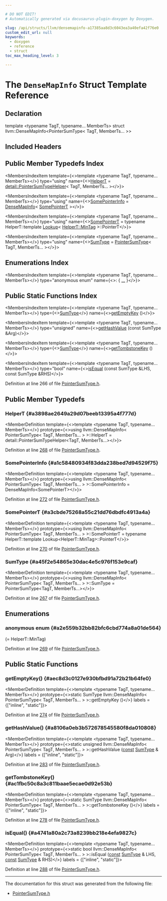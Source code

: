 ```yaml
---

# DO NOT EDIT!
# Automatically generated via docusaurus-plugin-doxygen by Doxygen.

slug: /api/structs/llvm/densemapinfo-a17385aa8d3c6043ea3a40efa42f76e0
custom_edit_url: null
keywords:
  - doxygen
  - reference
  - struct
toc_max_heading_level: 3

---
```





# The `DenseMapInfo` Struct Template Reference

<DoxygenPage pluginConfig={pluginConfig}>



## Declaration

<CodeBlock>template &lt;typename TagT, typename... MemberTs&gt;
struct llvm::DenseMapInfo&lt;PointerSumType&lt; TagT, MemberTs... &gt;&gt;</CodeBlock>

## Included Headers

<IncludesList>
<IncludesListItem
  filePath="llvm/ADT/PointerSumType.h"
  permalink="/docs/api/files/include/include/llvm/include/llvm/adt/pointersumtype-h"
  isLocal="true" />
</IncludesList>

## Public Member Typedefs Index

<MembersIndex>

<MembersIndexItem
  template={<>template &lt;typename TagT, typename... MemberTs&gt;</>}
  type="using"
  name={<><a href="#a3898ae2649a29d07beeb13395a4f777d">HelperT</a> = <a href="/docs/api/structs/llvm/detail/pointersumtypehelper">detail::PointerSumTypeHelper</a>&lt; TagT, MemberTs... &gt;</>}>
</MembersIndexItem>

<MembersIndexItem
  template={<>template &lt;typename TagT, typename... MemberTs&gt;</>}
  type="using"
  name={<><a href="#a1c58480934f83dda238bed7d94529f75">SomePointerInfo</a> = <a href="/docs/api/structs/llvm/densemapinfo">DenseMapInfo</a>&lt; <a href="#a3cbde75268a55c21dd76dbdfc4913a4a">SomePointerT</a> &gt;</>}>
</MembersIndexItem>

<MembersIndexItem
  template={<>template &lt;typename TagT, typename... MemberTs&gt;</>}
  type="using"
  name={<><a href="#a3cbde75268a55c21dd76dbdfc4913a4a">SomePointerT</a> = typename HelperT::template <a href="/docs/api/files/lib/lib/target/lib/target/x86/x86floatingpoint-cpp/#ac28513e2e067144d291d2d8f0301b61a">Lookup</a>&lt; <a href="/docs/api/structs/llvm/detail/pointersumtypehelper/#a4092e609a5f36c3dc8a0b548c5b901db">HelperT::MinTag</a> &gt;::PointerT</>}>
</MembersIndexItem>

<MembersIndexItem
  template={<>template &lt;typename TagT, typename... MemberTs&gt;</>}
  type="using"
  name={<><a href="#a45f2e54865e30dac4e5c976f153e9caf">SumType</a> = <a href="/docs/api/classes/llvm/pointersumtype">PointerSumType</a>&lt; TagT, MemberTs... &gt;</>}>
</MembersIndexItem>

</MembersIndex>

## Enumerations Index

<MembersIndex>

<MembersIndexItem
  template={<>template &lt;typename TagT, typename... MemberTs&gt;</>}
  type="anonymous enum"
  name={<>:  &#123; <a href="#a2e559b32bb82bfc6cbd774a8a01de564">...</a> &#125;</>}>
</MembersIndexItem>

</MembersIndex>

## Public Static Functions Index

<MembersIndex>

<MembersIndexItem
  template={<>template &lt;typename TagT, typename... MemberTs&gt;</>}
  type={<><a href="#a45f2e54865e30dac4e5c976f153e9caf">SumType</a></>}
  name={<><a href="#aec8d3c0127e930bfbd91a72b21b64fe0">getEmptyKey</a> ()</>}>
</MembersIndexItem>

<MembersIndexItem
  template={<>template &lt;typename TagT, typename... MemberTs&gt;</>}
  type="unsigned"
  name={<><a href="#a8106a0eb3b572678545580f8da010808">getHashValue</a> (const SumType &amp;Arg)</>}>
</MembersIndexItem>

<MembersIndexItem
  template={<>template &lt;typename TagT, typename... MemberTs&gt;</>}
  type={<><a href="#a45f2e54865e30dac4e5c976f153e9caf">SumType</a></>}
  name={<><a href="#ac1fbc50c8a3c811baae5ecae0d92e53b">getTombstoneKey</a> ()</>}>
</MembersIndexItem>

<MembersIndexItem
  template={<>template &lt;typename TagT, typename... MemberTs&gt;</>}
  type="bool"
  name={<><a href="#a4741a80a2c73a8239bb218e4efa9827c">isEqual</a> (const SumType &amp;LHS, const SumType &amp;RHS)</>}>
</MembersIndexItem>

</MembersIndex>


Definition at line 266 of file <a href="/docs/api/files/include/include/llvm/include/llvm/adt/pointersumtype-h">PointerSumType.h</a>.

<SectionDefinition>

## Public Member Typedefs

### HelperT {#a3898ae2649a29d07beeb13395a4f777d}

<MemberDefinition
  template={<>template &lt;typename TagT, typename... MemberTs&gt;</>}
  prototype={<>using llvm::DenseMapInfo&lt; PointerSumType&lt; TagT, MemberTs... &gt; &gt;::HelperT =  detail::PointerSumTypeHelper&lt;TagT, MemberTs...&gt;</>}>

Definition at line <a href="/docs/api/files/include/include/llvm/include/llvm/adt/pointersumtype-h/#l00268">268</a> of file <a href="/docs/api/files/include/include/llvm/include/llvm/adt/pointersumtype-h">PointerSumType.h</a>.
</MemberDefinition>

### SomePointerInfo {#a1c58480934f83dda238bed7d94529f75}

<MemberDefinition
  template={<>template &lt;typename TagT, typename... MemberTs&gt;</>}
  prototype={<>using llvm::DenseMapInfo&lt; PointerSumType&lt; TagT, MemberTs... &gt; &gt;::SomePointerInfo =  DenseMapInfo&lt;SomePointerT&gt;</>}>

Definition at line <a href="/docs/api/files/include/include/llvm/include/llvm/adt/pointersumtype-h/#l00272">272</a> of file <a href="/docs/api/files/include/include/llvm/include/llvm/adt/pointersumtype-h">PointerSumType.h</a>.
</MemberDefinition>

### SomePointerT {#a3cbde75268a55c21dd76dbdfc4913a4a}

<MemberDefinition
  template={<>template &lt;typename TagT, typename... MemberTs&gt;</>}
  prototype={<>using llvm::DenseMapInfo&lt; PointerSumType&lt; TagT, MemberTs... &gt; &gt;::SomePointerT = 
      typename HelperT::template Lookup&lt;HelperT::MinTag&gt;::PointerT</>}>

Definition at line <a href="/docs/api/files/include/include/llvm/include/llvm/adt/pointersumtype-h/#l00270">270</a> of file <a href="/docs/api/files/include/include/llvm/include/llvm/adt/pointersumtype-h">PointerSumType.h</a>.
</MemberDefinition>

### SumType {#a45f2e54865e30dac4e5c976f153e9caf}

<MemberDefinition
  template={<>template &lt;typename TagT, typename... MemberTs&gt;</>}
  prototype={<>using llvm::DenseMapInfo&lt; PointerSumType&lt; TagT, MemberTs... &gt; &gt;::SumType =  PointerSumType&lt;TagT, MemberTs...&gt;</>}>

Definition at line <a href="/docs/api/files/include/include/llvm/include/llvm/adt/pointersumtype-h/#l00267">267</a> of file <a href="/docs/api/files/include/include/llvm/include/llvm/adt/pointersumtype-h">PointerSumType.h</a>.
</MemberDefinition>

</SectionDefinition>

<SectionDefinition>

## Enumerations

### anonymous enum  {#a2e559b32bb82bfc6cbd774a8a01de564}

<MemberDefinition
  prototype="anonymous enum ">

<EnumerationList title="Enumeration values">

<Link id="a2e559b32bb82bfc6cbd774a8a01de564ae1eb97d537c88c59b97c1205afc3aeaa" />
<EnumerationListItem name="SomeTag">
 (= HelperT::MinTag)
</EnumerationListItem>

</EnumerationList>

Definition at line <a href="/docs/api/files/include/include/llvm/include/llvm/adt/pointersumtype-h/#l00269">269</a> of file <a href="/docs/api/files/include/include/llvm/include/llvm/adt/pointersumtype-h">PointerSumType.h</a>.
</MemberDefinition>

</SectionDefinition>

<SectionDefinition>

## Public Static Functions

### getEmptyKey() {#aec8d3c0127e930bfbd91a72b21b64fe0}

<MemberDefinition
  template={<>template &lt;typename TagT, typename... MemberTs&gt;</>}
  prototype={<>static SumType llvm::DenseMapInfo&lt; PointerSumType&lt; TagT, MemberTs... &gt; &gt;::getEmptyKey ()</>}
  labels = {["inline", "static"]}>

Definition at line <a href="/docs/api/files/include/include/llvm/include/llvm/adt/pointersumtype-h/#l00274">274</a> of file <a href="/docs/api/files/include/include/llvm/include/llvm/adt/pointersumtype-h">PointerSumType.h</a>.
</MemberDefinition>

### getHashValue() {#a8106a0eb3b572678545580f8da010808}

<MemberDefinition
  template={<>template &lt;typename TagT, typename... MemberTs&gt;</>}
  prototype={<>static unsigned llvm::DenseMapInfo&lt; PointerSumType&lt; TagT, MemberTs... &gt; &gt;::getHashValue (<a href="/docs/api/files/lib/lib/target/lib/target/aarch64/aarch64promoteconstant-cpp/#a90f8350fecae261c25be85d38b451bff">const</a> <a href="#a45f2e54865e30dac4e5c976f153e9caf">SumType</a> &amp; Arg)</>}
  labels = {["inline", "static"]}>

Definition at line <a href="/docs/api/files/include/include/llvm/include/llvm/adt/pointersumtype-h/#l00283">283</a> of file <a href="/docs/api/files/include/include/llvm/include/llvm/adt/pointersumtype-h">PointerSumType.h</a>.
</MemberDefinition>

### getTombstoneKey() {#ac1fbc50c8a3c811baae5ecae0d92e53b}

<MemberDefinition
  template={<>template &lt;typename TagT, typename... MemberTs&gt;</>}
  prototype={<>static SumType llvm::DenseMapInfo&lt; PointerSumType&lt; TagT, MemberTs... &gt; &gt;::getTombstoneKey ()</>}
  labels = {["inline", "static"]}>

Definition at line <a href="/docs/api/files/include/include/llvm/include/llvm/adt/pointersumtype-h/#l00278">278</a> of file <a href="/docs/api/files/include/include/llvm/include/llvm/adt/pointersumtype-h">PointerSumType.h</a>.
</MemberDefinition>

### isEqual() {#a4741a80a2c73a8239bb218e4efa9827c}

<MemberDefinition
  template={<>template &lt;typename TagT, typename... MemberTs&gt;</>}
  prototype={<>static bool llvm::DenseMapInfo&lt; PointerSumType&lt; TagT, MemberTs... &gt; &gt;::isEqual (<a href="/docs/api/files/lib/lib/target/lib/target/aarch64/aarch64promoteconstant-cpp/#a90f8350fecae261c25be85d38b451bff">const</a> <a href="#a45f2e54865e30dac4e5c976f153e9caf">SumType</a> &amp; LHS, <a href="/docs/api/files/lib/lib/target/lib/target/aarch64/aarch64promoteconstant-cpp/#a90f8350fecae261c25be85d38b451bff">const</a> <a href="#a45f2e54865e30dac4e5c976f153e9caf">SumType</a> &amp; RHS)</>}
  labels = {["inline", "static"]}>

Definition at line <a href="/docs/api/files/include/include/llvm/include/llvm/adt/pointersumtype-h/#l00288">288</a> of file <a href="/docs/api/files/include/include/llvm/include/llvm/adt/pointersumtype-h">PointerSumType.h</a>.
</MemberDefinition>

</SectionDefinition>

<hr/>

The documentation for this struct was generated from the following file:

<ul>
<li><a href="/docs/api/files/include/include/llvm/include/llvm/adt/pointersumtype-h">PointerSumType.h</a></li>
</ul>

</DoxygenPage>
